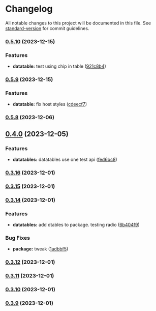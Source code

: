 # Changelog

All notable changes to this project will be documented in this file. See [standard-version](https://github.com/conventional-changelog/standard-version) for commit guidelines.

### [0.5.10](https://github.com/tejas-encora/IO-Component-Library/compare/v0.5.9...v0.5.10) (2023-12-15)


### Features

* **datatable:** test using chip in table ([921c8b4](https://github.com/tejas-encora/IO-Component-Library/commit/921c8b4d623c0a73a10ddab63119e7d85348fe41))

### [0.5.9](https://github.com/tejas-encora/IO-Component-Library/compare/v0.5.8...v0.5.9) (2023-12-15)


### Features

* **datatable:** fix host styles ([cdeecf7](https://github.com/tejas-encora/IO-Component-Library/commit/cdeecf7af50f3a98670016624513c3defb361a6a))

### [0.5.8](https://github.com/tejas-encora/IO-Component-Library/compare/v0.4.0...v0.5.8) (2023-12-06)

## [0.4.0](https://github.com/tejas-encora/IO-Component-Library/compare/v0.3.18...v0.4.0) (2023-12-05)
### Features

* **datatables:** datatables use one test api ([fed6bc8](https://github.com/tejas-encora/IO-Component-Library/commit/fed6bc8127991a4d1baf67c32755a5d8c84a0d30))

### [0.3.16](https://github.com/tejas-encora/IO-Component-Library/compare/v0.3.15...v0.3.16) (2023-12-01)

### [0.3.15](https://github.com/tejas-encora/IO-Component-Library/compare/v0.3.13...v0.3.15) (2023-12-01)

### [0.3.14](https://github.com/tejas-encora/IO-Component-Library/compare/v0.3.13...v0.3.14) (2023-12-01)
### Features

* **datatables:** add dtables to package. testing radio ([6b404f9](https://github.com/tejas-encora/IO-Component-Library/commit/6b404f976b46bc3101cd4a297a7e85da41a27aa2))


### Bug Fixes

* **package:** tweak ([1adbbf5](https://github.com/tejas-encora/IO-Component-Library/commit/1adbbf51751f0fa3d1017f11c11792f96aa5c5e3))

### [0.3.12](https://github.com/tejas-encora/IO-Component-Library/compare/v0.3.11...v0.3.12) (2023-12-01)

### [0.3.11](https://github.com/tejas-encora/IO-Component-Library/compare/v0.3.10...v0.3.11) (2023-12-01)

### [0.3.10](https://github.com/tejas-encora/IO-Component-Library/compare/v0.3.9...v0.3.10) (2023-12-01)

### [0.3.9](https://github.com/tejas-encora/IO-Component-Library/compare/v0.3.8...v0.3.9) (2023-12-01)
